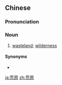 ==Chinese==
{{zh-forms}}

===Pronunciation===
{{zh-pron
|m=huāngyuán
|c=fong1 jyun4
|cat=n
}}

===Noun===
{{zh-noun}}

# [[wasteland]]; [[wilderness]]

====Synonyms====
* {{zh-l|荒野}}

[[ja:荒原]]
[[zh:荒原]]